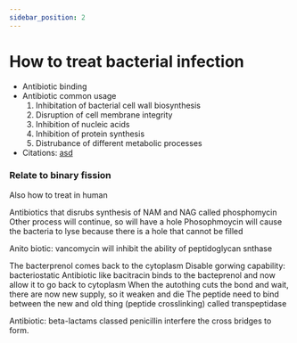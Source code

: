 ```yaml
---
sidebar_position: 2
---
```

# How to treat bacterial infection
- Antibiotic binding
- Antibiotic common usage
	1. Inhibitation of bacterial cell wall biosynthesis
	2. Disruption of cell membrane integrity
	3. Inhibition of nucleic acids
	4. Inhibition of protein synthesis
	5. Distrubance of different metabolic processes
- Citations: [asd](https://www.britannica.com/science/bacteria/Evolution-of-bacteria)
### Relate to binary fission

Also how to treat in human

Antibiotics that disrubs synthesis of NAM and NAG called phosphomycin
Other process will continue, so will have a hole
Phosophmoycin will cause the bacteria to lyse because there is a hole that cannot be filled

Anito biotic: vancomycin will inhibit the ability of peptidoglycan snthase

The bacterprenol comes back to the cytoplasm
Disable gorwing capability: bacteriostatic
Antibiotic like bacitracin binds to the bacteprenol and now allow it to go back to cytoplasm 
When the autothing cuts the bond and wait, there are now new supply, so it weaken and die
The peptide need to bind between the new and old thing (peptide crosslinking) called transpeptidase

Antibiotic: beta-lactams classed penicillin interfere the cross bridges to form. 